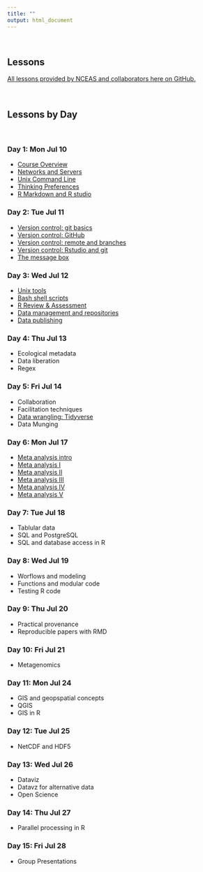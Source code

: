 ```yaml
---
title: ""
output: html_document
---
```

<br>

## **Lessons**

[All lessons provided by NCEAS and collaborators here on GitHub.](https://github.com/NCEAS/oss-lessons)

<br>

## **Lessons by Day**

<br>

### Day 1: Mon Jul 10
- [Course Overview](https://nceas.github.io/oss-lessons/course-overview/course-overview.html#/)
- [Networks and Servers](https://nceas.github.io/oss-lessons/servers-networks-command-line/1-servers-net.html)
- [Unix Command Line](https://nceas.github.io/oss-lessons/servers-networks-command-line/2-commandline-intro.html)
- [Thinking Preferences](https://nceas.github.io/oss-lessons/thinking-preferences/thinking-preferences.html#/)
- [R Markdown and R studio](https://github.com/NCEAS/oss-lessons/blob/gh-pages/rmarkdown-rstudio/rmarkdown-rstudio.Rmd)

### Day 2: Tue Jul 11
- [Version control: git basics](https://nceas.github.io/oss-lessons/version-control/1-git-basics.html)
- [Version control: GitHub](https://nceas.github.io/oss-lessons/version-control/2-GitHub.html)
- [Version control: remote and branches](https://nceas.github.io/oss-lessons/version-control/3-git-remote.html)
- [Version control: Rstudio and git](https://nceas.github.io/oss-lessons/version-control/4-getting-started-with-git-in-RStudio.html)
- [The message box](https://nceas.github.io/oss-lessons/message-box/message-box.html#/)

### Day 3: Wed Jul 12
- [Unix tools](https://nceas.github.io/oss-lessons/servers-networks-command-line/2-commandline-intro.html)
- [Bash shell scripts](https://nceas.github.io/oss-lessons/servers-networks-command-line/3-bash-loops.html)
- [R Review & Assessment](https://nceas.github.io/oss-lessons/r-review-and-assessment/r-review-and-assessment.html)
- [Data management and repositories](https://nceas.github.io/oss-lessons/data-repositories/data-repositories.html)
- [Data publishing](https://nceas.github.io/oss-lessons/publishing-data/upload-data.html)

### Day 4: Thu Jul 13
- Ecological metadata
- Data liberation
- Regex

### Day 5: Fri Jul 14
- Collaboration
- Facilitation techniques
- [Data wrangling: Tidyverse](https://nceas.github.io/oss-lessons/data-wrangling/tidyverse.html)
- Data Munging

### Day 6: Mon Jul 17
- [Meta analysis intro](https://nceas.github.io/oss-lessons/meta-analysis/index.html)
- [Meta analysis I](https://nceas.github.io/oss-lessons/meta-analysis/step1.html)
- [Meta analysis II](https://nceas.github.io/oss-lessons/meta-analysis/step2.html)
- [Meta analysis III](https://nceas.github.io/oss-lessons/meta-analysis/step3.html)
- [Meta analysis IV](https://nceas.github.io/oss-lessons/meta-analysis/step4.html)
- [Meta analysis V](https://nceas.github.io/oss-lessons/meta-analysis/step5.html)

### Day 7: Tue Jul 18
- Tablular data
- SQL and PostgreSQL
- SQL and database access in R

### Day 8: Wed Jul 19
- Worflows and modeling
- Functions and modular code
- Testing R code

### Day 9: Thu Jul 20
- Practical provenance
- Reproducible papers with RMD

### Day 10: Fri Jul 21
- Metagenomics

### Day 11: Mon Jul 24
- GIS and geopspatial concepts
- QGIS
- GIS in R

### Day 12: Tue Jul 25
- NetCDF and HDF5

### Day 13: Wed Jul 26
- Dataviz
- Datavz for alternative data
- Open Science

### Day 14: Thu Jul 27
- Parallel processing in R

### Day 15: Fri Jul 28
- Group Presentations

